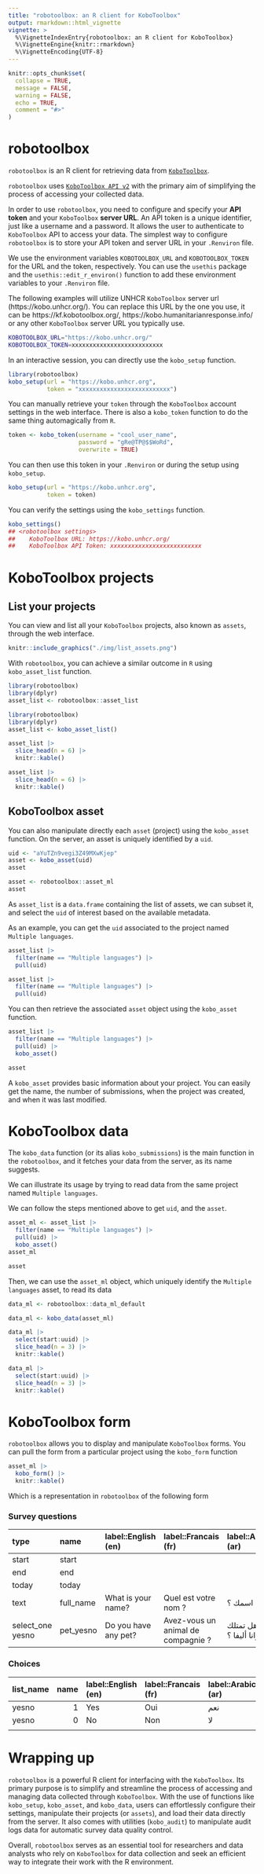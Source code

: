```yaml
---
title: "robotoolbox: an R client for KoboToolbox"
output: rmarkdown::html_vignette
vignette: >
  %\VignetteIndexEntry{robotoolbox: an R client for KoboToolbox}
  %\VignetteEngine{knitr::rmarkdown}
  %\VignetteEncoding{UTF-8}
---
```


```r
knitr::opts_chunk$set(
  collapse = TRUE,
  message = FALSE,
  warning = FALSE,
  echo = TRUE,
  comment = "#>"
)

```

# robotoolbox

`robotoolbox` is an R client for retrieving data from [`KoboToolbox`](https://www.kobotoolbox.org).

`robotoolbox` uses [`KoboToolbox API v2`](https://support.kobotoolbox.org/api.html) with the primary aim of simplifying the process of accessing your collected data.

In order to use `robotoolbox`, you need to configure and specify your **API token** and your `KoboToolbox` **server URL**. An API token is a unique identifier, just like a username and a password. It allows the user to authenticate to `KoboToolbox` API to access your data. The simplest way to configure `robotoolbox` is to store your API token and server URL in your `.Renviron` file.

We use the environment variables `KOBOTOOLBOX_URL` and `KOBOTOOLBOX_TOKEN` for the URL and the token, respectively. You can use the `usethis` package and the `usethis::edit_r_environ()` function to add these environment variables to your `.Renviron` file.

The following examples will utilize UNHCR `KoboToolbox` server url (https://kobo.unhcr.org/). You can replace this URL by the one you use, it can be https://kf.kobotoolbox.org/, https://kobo.humanitarianresponse.info/ or any other `KoboToolbox` server URL you typically use.

```bash
KOBOTOOLBOX_URL="https://kobo.unhcr.org/"
KOBOTOOLBOX_TOKEN=xxxxxxxxxxxxxxxxxxxxxxxxxx
```

In an interactive session, you can directly use the `kobo_setup` function.

```r
library(robotoolbox)
kobo_setup(url = "https://kobo.unhcr.org",
           token = "xxxxxxxxxxxxxxxxxxxxxxxxxx")
```

You can manually retrieve your `token` through the `KoboToolbox` account settings in the web interface. There is also a `kobo_token` function to do the same thing automagically from `R`.

```r
token <- kobo_token(username = "cool_user_name",
                    password = "gRe@TP@$$WoRd",
                    overwrite = TRUE)
```

You can then use this token in your `.Renviron` or during the setup using `kobo_setup`.

```r
kobo_setup(url = "https://kobo.unhcr.org",
           token = token)
```

You can verify the settings using the `kobo_settings` function.

```r
kobo_settings()
## <robotoolbox settings>
##    KoboToolbox URL: https://kobo.unhcr.org/
##    KoboToolbox API Token: xxxxxxxxxxxxxxxxxxxxxxxxxx
```

# KoboToolbox projects

## List your projects

You can view and list all your `KoboToolbox` projects, also known as `assets`, through the web interface.

```r
knitr::include_graphics("./img/list_assets.png")
```

With `robotoolbox`, you can achieve a similar outcome in `R` using `kobo_asset_list` function.

```r
library(robotoolbox)
library(dplyr)
asset_list <- robotoolbox::asset_list
```

```r
library(robotoolbox)
library(dplyr)
asset_list <- kobo_asset_list()

asset_list |>
  slice_head(n = 6) |>
  knitr::kable()
```

```r
asset_list |>
  slice_head(n = 6) |>
  knitr::kable()
```

## KoboToolbox asset

You can also manipulate directly each `asset` (project) using the `kobo_asset` function. On the server, an asset is uniquely identified by a `uid`.

```r
uid <- "aYuTZn9vegi3Z49MXwKjep"
asset <- kobo_asset(uid)
asset
```

```r
asset <- robotoolbox::asset_ml
asset
```

As `asset_list` is a `data.frame` containing the list of assets, we can subset it, and select the `uid` of interest based on the available metadata.

As an example, you can get the `uid` associated to the project named `Multiple languages`.

```r
asset_list |>
  filter(name == "Multiple languages") |>
  pull(uid)
```

```r
asset_list |>
  filter(name == "Multiple languages") |>
  pull(uid)
```

You can then retrieve the associated `asset` object using the `kobo_asset` function.

```r
asset_list |>
  filter(name == "Multiple languages") |>
  pull(uid) |>
  kobo_asset()
```

```r
asset
```

A `kobo_asset` provides basic information about your project. You can easily get the name, the number of submissions, when the project was created, and when it was last modified.

# KoboToolbox data

The `kobo_data` function (or its alias `kobo_submissions`) is the main function in the `robotoolbox`, and it fetches your data from the server, as its name suggests.

We can illustrate its usage by trying to read data from the same project named `Multiple languages`.

We can follow the steps mentioned above to get `uid`, and the `asset`.

```r
asset_ml <- asset_list |>
  filter(name == "Multiple languages") |>
  pull(uid) |>
  kobo_asset()
asset_ml
```

```r
asset
```

Then, we can use the `asset_ml` object, which uniquely identify the `Multiple languages` asset, to read its data

```r
data_ml <- robotoolbox::data_ml_default
```

```r
data_ml <- kobo_data(asset_ml)

data_ml |>
  select(start:uuid) |>
  slice_head(n = 3) |>
  knitr::kable()
```

```r
data_ml |>
  select(start:uuid) |>
  slice_head(n = 3) |>
  knitr::kable()
```

# KoboToolbox form

`robotoolbox` allows you to display and manipulate `KoboToolbox` forms. You can pull the form from a particular project using the `kobo_form` function

```r
asset_ml |>
  kobo_form() |>
  knitr::kable()
```

Which is a representation in `robotoolbox` of the following form


### Survey questions

| type             | name      | label::English (en)  | label::Francais (fr)               | label::Arabic (ar) |
|:-----------------|:----------|:---------------------|:-----------------------------------|:-------------------|
| start            | start     |                      |                                    |                    |
| end              | end       |                      |                                    |                    |
| today            | today     |                      |                                    |                    |
| text             | full_name | What is your name?   | Quel est votre nom ?               | ما اسمك ؟          |
| select_one yesno | pet_yesno | Do you have any pet? | Avez-vous un animal de compagnie ? | هل تمتلك حيوانا أليفا ؟ |


### Choices

| list_name | name | label::English (en) | label::Francais (fr) | label::Arabic (ar) |
|:----------|-----:|:--------------------|:---------------------|:-------------------|
| yesno     |    1 | Yes                 | Oui                  | نعم                |
| yesno     |    0 | No                  | Non                  | لا                 |
|           |      |                     |                      |                    |


# Wrapping up

`robotoolbox` is a powerful R client for interfacing with the `KoboToolbox`. Its primary purpose is to simplify and streamline the process of accessing and managing data collected through `KoboToolbox`. With the use of functions like `kobo_setup`, `kobo_asset`, and `kobo_data`, users can effortlessly configure their settings, manipulate their projects (or `assets`), and load their data directly from the server. It also comes with utilities (`kobo_audit`) to manipulate audit logs data for automatic survey data quality control.

Overall, `robotoolbox` serves as an essential tool for researchers and data analysts who rely on `KoboToolbox` for data collection and seek an efficient way to integrate their work with the R environment.
